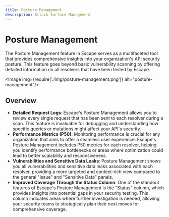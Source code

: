 ```yaml
---
title: Posture Management
description: Attack Surface Management
---
```



# Posture Management

The Posture Management feature in Escape serves as a multifaceted tool that provides comprehensive insights into your organization's API security posture. This feature goes beyond basic vulnerability scanning by offering detailed information on all resolvers that have been tested by Escape. 

<Image img={require('./img/posture-management.png')} alt="posture-management"/>

## Overview

- **Detailed Request Logs**: Escape's Posture Management allows you to review every single request that has been sent to each resolver during a scan. This feature is invaluable for debugging and understanding how specific queries or mutations might affect your API's security.
- **Performance Metrics (P50)**: Monitoring performance is crucial for any organization that aims to offer a seamless user experience. Escape's Posture Management includes P50 metrics for each resolver, helping you identify performance bottlenecks or areas where optimization could lead to better scalability and responsiveness.
- **Vulnerabilities and Sensitive Data Leaks**: Posture Management shows you all vulnerabilities and sensitive data leaks associated with each resolver, providing a more targeted and context-rich view compared to the general "Issue" and "Sensitive Data" panels.
- **Improved Coverage Through the Status Column**: One of the standout features of Escape's Posture Management is the "Status" column, which provides insights into potential gaps in your security testing. This column indicates areas where further investigation is needed, allowing your security teams to strategically plan their next moves for comprehensive coverage.
